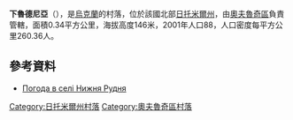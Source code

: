 {{coord|51|33|26|N|28|36|39|E|scale:30000|display=title}}

'''下魯德尼亞'''（{{lang-uk|Нижня Рудня}}），是[[烏克蘭|烏克蘭]]的村落，位於該國北部[[日托米爾州|日托米爾州]]，由[[奧夫魯奇區|奧夫魯奇區]]負責管轄，面積0.34平方公里，海拔高度146米，2001年人口88，人口密度每平方公里260.36人。

==參考資料==
* [http://weather.in.ua/ua/zhitomirskaja/16939 Погода в селі Нижня Рудня]{{Wayback|url=http://weather.in.ua/ua/zhitomirskaja/16939 |date=20181212101451 }}

{{DEFAULTSORT:Нижня Рудня}}
[[Category:日托米爾州村落|Category:日托米爾州村落]]
[[Category:奧夫魯奇區村落|Category:奧夫魯奇區村落]]


{{Zhytomyr-geo-stub}}